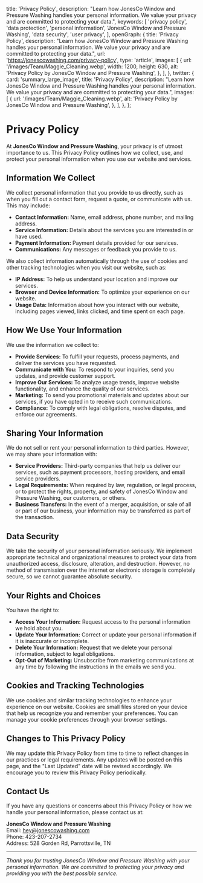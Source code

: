 
  title: 'Privacy Policy',
  description:
    "Learn how JonesCo Window and Pressure Washing handles your personal information. We value your privacy and are committed to protecting your data.",
  keywords: [
    'privacy policy',
    'data protection',
    'personal information',
    'JonesCo Window and Pressure Washing',
    'data security',
    'user privacy',
  ],
  openGraph: {
    title: 'Privacy Policy',
    description:
      "Learn how JonesCo Window and Pressure Washing handles your personal information. We value your privacy and are committed to protecting your data.",
    url: 'https://jonescowashing.com/privacy-policy',
    type: 'article',
    images: [
      {
        url: '/images/Team/Maggie_Cleaning.webp',
        width: 1200,
        height: 630,
        alt: 'Privacy Policy by JonesCo Window and Pressure Washing',
      },
    ],
  },
  twitter: {
    card: 'summary_large_image',
    title: 'Privacy Policy',
    description:
      "Learn how JonesCo Window and Pressure Washing handles your personal information. We value your privacy and are committed to protecting your data.",
    images: [
      {
        url: '/images/Team/Maggie_Cleaning.webp',
        alt: 'Privacy Policy by JonesCo Window and Pressure Washing',
      },
    ],
  },
};

# Privacy Policy

At **JonesCo Window and Pressure Washing**, your privacy is of utmost importance to us. This Privacy Policy outlines how we collect, use, and protect your personal information when you use our website and services.

## Information We Collect

We collect personal information that you provide to us directly, such as when you fill out a contact form, request a quote, or communicate with us. This may include:

- **Contact Information:** Name, email address, phone number, and mailing address.
- **Service Information:** Details about the services you are interested in or have used.
- **Payment Information:** Payment details provided for our services.
- **Communications:** Any messages or feedback you provide to us.

We also collect information automatically through the use of cookies and other tracking technologies when you visit our website, such as:

- **IP Address:** To help us understand your location and improve our services.
- **Browser and Device Information:** To optimize your experience on our website.
- **Usage Data:** Information about how you interact with our website, including pages viewed, links clicked, and time spent on each page.

## How We Use Your Information

We use the information we collect to:

- **Provide Services:** To fulfill your requests, process payments, and deliver the services you have requested.
- **Communicate with You:** To respond to your inquiries, send you updates, and provide customer support.
- **Improve Our Services:** To analyze usage trends, improve website functionality, and enhance the quality of our services.
- **Marketing:** To send you promotional materials and updates about our services, if you have opted in to receive such communications.
- **Compliance:** To comply with legal obligations, resolve disputes, and enforce our agreements.

## Sharing Your Information

We do not sell or rent your personal information to third parties. However, we may share your information with:

- **Service Providers:** Third-party companies that help us deliver our services, such as payment processors, hosting providers, and email service providers.
- **Legal Requirements:** When required by law, regulation, or legal process, or to protect the rights, property, and safety of JonesCo Window and Pressure Washing, our customers, or others.
- **Business Transfers:** In the event of a merger, acquisition, or sale of all or part of our business, your information may be transferred as part of the transaction.

## Data Security

We take the security of your personal information seriously. We implement appropriate technical and organizational measures to protect your data from unauthorized access, disclosure, alteration, and destruction. However, no method of transmission over the internet or electronic storage is completely secure, so we cannot guarantee absolute security.

## Your Rights and Choices

You have the right to:

- **Access Your Information:** Request access to the personal information we hold about you.
- **Update Your Information:** Correct or update your personal information if it is inaccurate or incomplete.
- **Delete Your Information:** Request that we delete your personal information, subject to legal obligations.
- **Opt-Out of Marketing:** Unsubscribe from marketing communications at any time by following the instructions in the emails we send you.

## Cookies and Tracking Technologies

We use cookies and similar tracking technologies to enhance your experience on our website. Cookies are small files stored on your device that help us recognize you and remember your preferences. You can manage your cookie preferences through your browser settings.

## Changes to This Privacy Policy

We may update this Privacy Policy from time to time to reflect changes in our practices or legal requirements. Any updates will be posted on this page, and the "Last Updated" date will be revised accordingly. We encourage you to review this Privacy Policy periodically.

## Contact Us

If you have any questions or concerns about this Privacy Policy or how we handle your personal information, please contact us at:

**JonesCo Window and Pressure Washing**  
Email: [hey@jonescowashing.com](mailto:hey@jonescowashing.com)  
Phone: 423-207-2734  
Address: 528 Gorden Rd, Parrottsville, TN

---

*Thank you for trusting JonesCo Window and Pressure Washing with your personal information. We are committed to protecting your privacy and providing you with the best possible service.*
